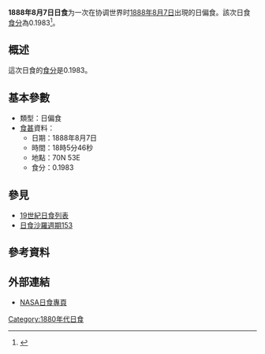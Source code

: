 {{Infobox Solar eclipse
| Year        = 1888
| Month       = 8
| Day         = 7
| Type        = 日偏食
| Image       = SE1888Aug07P.gif
| Image size  = 200px
| Image intro = 1888年8月7日日偏食路徑圖
  <!--   日食資料   -->
| Gamma       = 1.4369
| Mag         = 0.1983
| Saros       = [[日食沙羅週期153|153]]
| Saros total = 
| Saros seq   = 
  <!--     食甚     -->
| Duration    = 
| Location    = 
| Coords      = 
| Width       = 
  <!--   開始時間   -->
| Partial     = 
| Start type  = 
| Centre      = 
| Greatest    = 18:05:46
  <!--     倒數     -->
| hour        = 18
| minute      = 05
| second      = 46
| Duration_s  = 
}}
'''1888年8月7日日食'''为一次在协调世界时[[1888年|1888年]][[8月7日|8月7日]]出現的日偏食。該次日食[[食分|食分]]為0.1983<ref name="nasa_catalog_list">{{cite web |url=http://eclipse.gsfc.nasa.gov/SEcat5/SE1801-1900.html |title=Catalog of Solar Eclipses: 1801 to 1900 |language=en |publisher=[[NASA|NASA]] |accessdate=2009-07-26 |archiveurl=https://web.archive.org/web/20150112204733/http://eclipse.gsfc.nasa.gov/SEcat5/SE1801-1900.html |archivedate=2015-01-12 |deadurl=no }}</ref>。

== 概述 ==
這次日食的[[食分|食分]]是0.1983。

== 基本參數 ==
{{NoteUTC}}
* 類型：日偏食
*[[食甚|食甚]]資料：
** 日期：1888年8月7日
** 時間：18時5分46秒 
** 地點：70N 53E
** 食分：0.1983

== 參見 ==
{{日食主題}}
* [[19世紀日食列表|19世紀日食列表]]
* [[日食沙羅週期153|日食沙羅週期153]]

== 參考資料 ==
{{reflist}}

== 外部連結 ==
* [http://eclipse.gsfc.nasa.gov/solar.html NASA日食專頁]{{Wayback|url=http://eclipse.gsfc.nasa.gov/solar.html |date=20190108200537 }}{{en icon}}

{{日食}}

[[Category:1880年代日食|Category:1880年代日食]]


{{Eclipse-stub}}